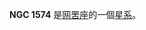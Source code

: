 {{NGCInfoBox|NGCID=NGC 1574|發現者=約翰·弗里德里希·威廉·赫歇爾|發現日期=1834年12月4日|其他編號=ESO 157-22,AM 0421-570|曆元=J2000.0|赤經=4時21分58.6秒
|赤緯=-56°58'28"|星座=网罟座|星體=星系|星等=10.3|表面亮度=13.3|藍等=11.3}}

'''NGC 1574''' 是[[网罟座|网罟座]]的一個[[星系|星系]]。

{{NGCReference|1574}}